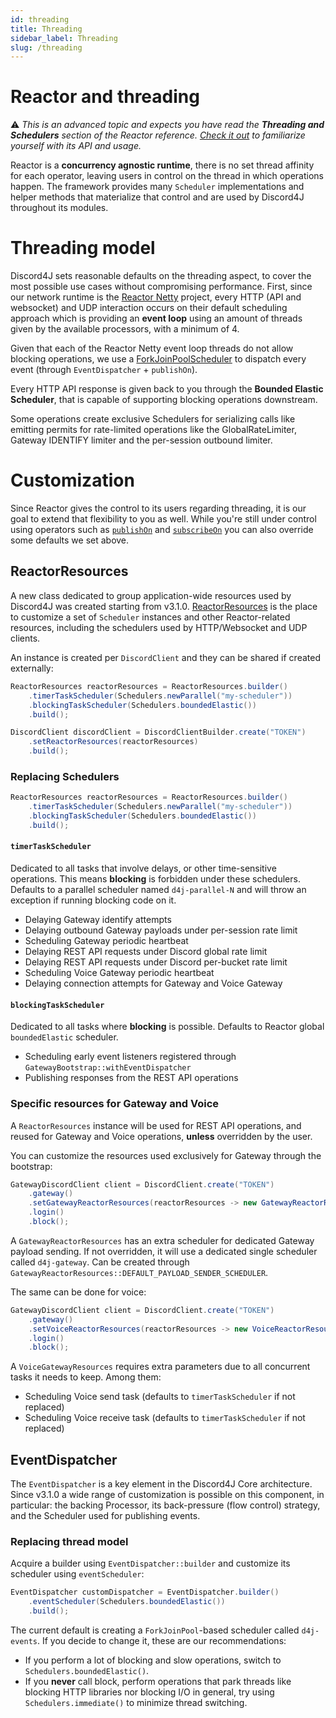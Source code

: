 ```yaml
---
id: threading
title: Threading
sidebar_label: Threading
slug: /threading
---
```


# Reactor and threading

⚠️ _This is an advanced topic and expects you have read the **Threading and Schedulers** section of the Reactor reference. [Check it out](https://projectreactor.io/docs/core/release/reference/#schedulers) to familiarize yourself with its API and usage._

Reactor is a **concurrency agnostic runtime**, there is no set thread affinity for each operator, leaving users in control on the thread in which operations happen. The framework provides many `Scheduler` implementations and helper methods that materialize that control and are used by Discord4J throughout its modules.

# Threading model

Discord4J sets reasonable defaults on the threading aspect, to cover the most possible use cases without compromising performance. First, since our network runtime is the [Reactor Netty](https://github.com/reactor/reactor-netty) project, every HTTP (API and websocket) and UDP interaction occurs on their default scheduling approach which is providing an **event loop** using an amount of threads given by the available processors, with a minimum of 4.

Given that each of the Reactor Netty event loop threads do not allow blocking operations, we use a [ForkJoinPoolScheduler](https://github.com/reactor/reactor-addons/blob/master/reactor-extra/src/main/java/reactor/scheduler/forkjoin/ForkJoinPoolScheduler.java) to dispatch every event (through `EventDispatcher` + `publishOn`).

Every HTTP API response is given back to you through the **Bounded Elastic Scheduler**, that is capable of supporting blocking operations downstream.

Some operations create exclusive Schedulers for serializing calls like emitting permits for rate-limited operations like the GlobalRateLimiter, Gateway IDENTIFY limiter and the per-session outbound limiter.

# Customization

Since Reactor gives the control to its users regarding threading, it is our goal to extend that flexibility to you as well. While you're still under control using operators such as [`publishOn`](https://projectreactor.io/docs/core/release/reference/#_publishon) and [`subscribeOn`](https://projectreactor.io/docs/core/release/reference/#_subscribeon) you can also override some defaults we set above.

## ReactorResources

A new class dedicated to group application-wide resources used by Discord4J was created starting from v3.1.0. [ReactorResources](https://www.javadoc.io/doc/com.discord4j/discord4j-common/latest/discord4j/common/ReactorResources.html) is the place to customize a set of `Scheduler` instances and other Reactor-related resources, including the schedulers used by HTTP/Websocket and UDP clients.

An instance is created per `DiscordClient` and they can be shared if created externally:

```java
ReactorResources reactorResources = ReactorResources.builder()
    .timerTaskScheduler(Schedulers.newParallel("my-scheduler"))
    .blockingTaskScheduler(Schedulers.boundedElastic())
    .build();

DiscordClient discordClient = DiscordClientBuilder.create("TOKEN")
    .setReactorResources(reactorResources)
    .build();
```

### Replacing Schedulers

```java
ReactorResources reactorResources = ReactorResources.builder()
    .timerTaskScheduler(Schedulers.newParallel("my-scheduler"))
    .blockingTaskScheduler(Schedulers.boundedElastic())
    .build();
```

#### `timerTaskScheduler`

Dedicated to all tasks that involve delays, or other time-sensitive operations. This means **blocking** is forbidden under these schedulers. Defaults to a parallel scheduler named `d4j-parallel-N` and will throw an exception if running blocking code on it.

- Delaying Gateway identify attempts
- Delaying outbound Gateway payloads under per-session rate limit
- Scheduling Gateway periodic heartbeat
- Delaying REST API requests under Discord global rate limit
- Delaying REST API requests under Discord per-bucket rate limit
- Scheduling Voice Gateway periodic heartbeat
- Delaying connection attempts for Gateway and Voice Gateway

#### `blockingTaskScheduler`

Dedicated to all tasks where **blocking** is possible. Defaults to Reactor global `boundedElastic` scheduler.

- Scheduling early event listeners registered through `GatewayBootstrap::withEventDispatcher`
- Publishing responses from the REST API operations

### Specific resources for Gateway and Voice

A `ReactorResources` instance will be used for REST API operations, and reused for Gateway and Voice operations, **unless** overridden by the user.

You can customize the resources used exclusively for Gateway through the bootstrap:

```java
GatewayDiscordClient client = DiscordClient.create("TOKEN")
    .gateway()
    .setGatewayReactorResources(reactorResources -> new GatewayReactorResources(...))
    .login()
    .block();
```

A `GatewayReactorResources` has an extra scheduler for dedicated Gateway payload sending. If not overridden, it will use a dedicated single scheduler called `d4j-gateway`. Can be created through `GatewayReactorResources::DEFAULT_PAYLOAD_SENDER_SCHEDULER`.

The same can be done for voice:

```java
GatewayDiscordClient client = DiscordClient.create("TOKEN")
    .gateway()
    .setVoiceReactorResources(reactorResources -> new VoiceReactorResources(...))
    .login()
    .block();
```

A `VoiceGatewayResources` requires extra parameters due to all concurrent tasks it needs to keep. Among them:

- Scheduling Voice send task (defaults to `timerTaskScheduler` if not replaced)
- Scheduling Voice receive task (defaults to `timerTaskScheduler` if not replaced)

## EventDispatcher

The `EventDispatcher` is a key element in the Discord4J Core architecture. Since v3.1.0 a wide range of customization is possible on this component, in particular: the backing Processor, its back-pressure (flow control) strategy, and the Scheduler used for publishing events.

### Replacing thread model

Acquire a builder using `EventDispatcher::builder` and customize its scheduler using `eventScheduler`:

```java
EventDispatcher customDispatcher = EventDispatcher.builder()
    .eventScheduler(Schedulers.boundedElastic())
    .build();
```

The current default is creating a `ForkJoinPool`-based scheduler called `d4j-events`. If you decide to change it, these are our recommendations:

- If you perform a lot of blocking and slow operations, switch to `Schedulers.boundedElastic()`.
- If you **never** call block, perform operations that park threads like blocking HTTP libraries nor blocking I/O in general, try using `Schedulers.immediate()` to minimize thread switching.
